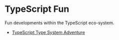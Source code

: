 # TypeScript Fun

Fun developments within the TypeScript eco-system.

 - [TypeScript Type System Adventure](https://ricklove.me/typescript-type-system-adventure)
